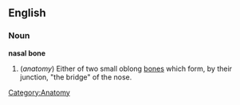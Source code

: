 {{wikipedia}}
==English==
===Noun===
''' nasal bone'''

# (''anatomy'') Either of two small oblong [[bone]]s which form, by their junction, "the bridge" of the nose.

[[Category:Anatomy]]